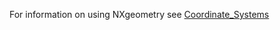 For information on using NXgeometry see [[Coordinate_Systems]] 
<nxformat file="NXgeometry.xml"></nxformat>